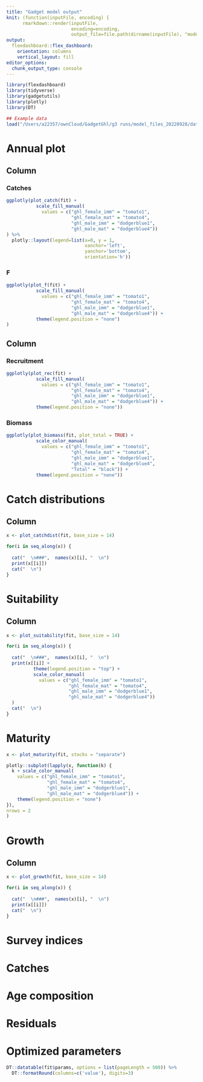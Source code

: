 ```yaml
---
title: "Gadget model output"
knit: (function(inputFile, encoding) { 
      rmarkdown::render(inputFile,
                        encoding=encoding, 
                        output_file=file.path(dirname(inputFile), "model_files", 'model_output_figures.html')) })
output: 
  flexdashboard::flex_dashboard:
    orientation: columns
    vertical_layout: fill
editor_options: 
  chunk_output_type: console
---
```


```r
library(flexdashboard)
library(tidyverse)
library(gadgetutils)
library(plotly)
library(DT)

## Example data
load("/Users/a22357/ownCloud/GadgetGhl/g3 runs/model_files_20220928/data/Fitted and optimized TMB model.rda")
```

Annual plot
=======================================================================

Column {data-width=500}
-----------------------------------------------------------------------

### Catches

```r
ggplotly(plot_catch(fit) + 
           scale_fill_manual(
             values = c("ghl_female_imm" = "tomato1", 
                        "ghl_female_mat" = "tomato4", 
                        "ghl_male_imm" = "dodgerblue1", 
                        "ghl_male_mat" = "dodgerblue4"))
) %>% 
  plotly::layout(legend=list(x=0, y = 1, 
                             xanchor='left',
                             yanchor='bottom',
                             orientation='h')) 
```

### F

```r
ggplotly(plot_f(fit) +
           scale_fill_manual(
             values = c("ghl_female_imm" = "tomato1", 
                        "ghl_female_mat" = "tomato4", 
                        "ghl_male_imm" = "dodgerblue1", 
                        "ghl_male_mat" = "dodgerblue4")) + 
           theme(legend.position = "none")
)
```



Column {data-width=500}
-----------------------------------------------------------------------

### Recruitment

```r
ggplotly(plot_rec(fit) + 
           scale_fill_manual(
             values = c("ghl_female_imm" = "tomato1", 
                        "ghl_female_mat" = "tomato4", 
                        "ghl_male_imm" = "dodgerblue1", 
                        "ghl_male_mat" = "dodgerblue4")) + 
           theme(legend.position = "none"))
```

### Biomass

```r
ggplotly(plot_biomass(fit, plot_total = TRUE) + 
           scale_color_manual(
             values = c("ghl_female_imm" = "tomato1", 
                        "ghl_female_mat" = "tomato4", 
                        "ghl_male_imm" = "dodgerblue1", 
                        "ghl_male_mat" = "dodgerblue4",
                        "Total" = "black")) + 
           theme(legend.position = "none"))
```


Catch distributions 
=======================================================================

Column {.tabset}
-----------------------------------------------------------------------

```r
x <- plot_catchdist(fit, base_size = 14)
```

```r

for(i in seq_along(x)) {
  
  cat("  \n###",  names(x)[i], "  \n")
  print(x[[i]])
  cat("  \n")
}

```

Suitability
=======================================================================

Column {.tabset}
-----------------------------------------------------------------------

```r
x <- plot_suitability(fit, base_size = 14)
```

```r

for(i in seq_along(x)) {
  
  cat("  \n###",  names(x)[i], "  \n")
  print(x[[i]] + 
          theme(legend.position = "top") +
          scale_color_manual(
            values = c("ghl_female_imm" = "tomato1", 
                       "ghl_female_mat" = "tomato4", 
                       "ghl_male_imm" = "dodgerblue1", 
                       "ghl_male_mat" = "dodgerblue4"))
  )
  cat("  \n")
}

```

Maturity 
=======================================================================

```r
x <- plot_maturity(fit, stocks = "separate")

plotly::subplot(lapply(x, function(k) {
  k + scale_color_manual(
    values = c("ghl_female_imm" = "tomato1", 
               "ghl_female_mat" = "tomato4", 
               "ghl_male_imm" = "dodgerblue1", 
               "ghl_male_mat" = "dodgerblue4")) +
    theme(legend.position = "none")
}),
nrows = 2
)
```

Growth 
=======================================================================

Column {.tabset}
-----------------------------------------------------------------------

```r
x <- plot_growth(fit, base_size = 14)
```

```r

for(i in seq_along(x)) {
  
  cat("  \n###",  names(x)[i], "  \n")
  print(x[[i]])
  cat("  \n")
}
```


Survey indices
=======================================================================

Catches
=======================================================================

Age composition 
=======================================================================

Residuals
=======================================================================

Optimized parameters
=======================================================================

```r
DT::datatable(fit$params, options = list(pageLength = 500)) %>%
  DT::formatRound(columns=c('value'), digits=3)
```

